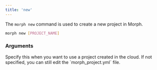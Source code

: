 ```yaml
---
title: 'new'
---
```


The `morph new` command is used to create a new project in Morph.

```bash Shell
morph new [PROJECT_NAME]
```

### Arguments

<ParamField body="--project-id" type="str">
Specify this when you want to use a project created in the cloud. If not specified, you can still edit the `morph_project.yml` file.
</ParamField>